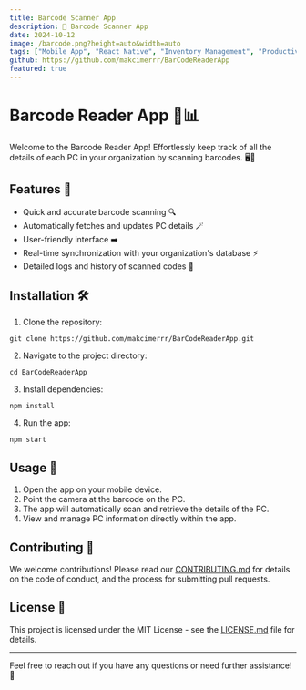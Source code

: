 ```yaml
---
title: Barcode Scanner App
description: 📱 Barcode Scanner App
date: 2024-10-12
image: /barcode.png?height=auto&width=auto
tags: ["Mobile App", "React Native", "Inventory Management", "Productivity"]
github: https://github.com/makcimerrr/BarCodeReaderApp
featured: true
---
```


# Barcode Reader App 📱📊

Welcome to the Barcode Reader App! Effortlessly keep track of all the details of each PC in your organization by
scanning barcodes. 🖥️💼

## Features 🚀

- Quick and accurate barcode scanning 🔍
- Automatically fetches and updates PC details 🪄
- User-friendly interface ➡️
- Real-time synchronization with your organization's database ⚡
- Detailed logs and history of scanned codes 📜

## Installation 🛠️

1. Clone the repository:

```
git clone https://github.com/makcimerrr/BarCodeReaderApp.git
```

2. Navigate to the project directory:

```
cd BarCodeReaderApp
```

3. Install dependencies:

```
npm install
```

4. Run the app:

```
npm start
```

## Usage 📖

1. Open the app on your mobile device.
2. Point the camera at the barcode on the PC.
3. The app will automatically scan and retrieve the details of the PC.
4. View and manage PC information directly within the app.

## Contributing 🤝

We welcome contributions! Please read our [CONTRIBUTING.md](CONTRIBUTING.md) for details on the code of conduct, and the
process for submitting pull requests.

## License 📄

This project is licensed under the MIT License - see the [LICENSE.md](LICENSE.md) file for details.

---

Feel free to reach out if you have any questions or need further assistance! 🙌
